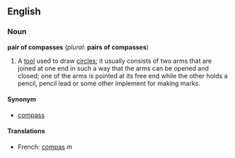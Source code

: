 ==English==
===Noun===
'''pair of compasses''' (''plural'': '''pairs of compasses''')

# A [[tool]] used to draw [[circle]]s; it usually consists of two arms that are joined at one end in such a way that the arms can be opened and closed; one of the arms is pointed at its free end while the other holds a pencil, pencil lead or some other implement for making marks.

====Synonym====
*[[compass]]

====Translations====
*French: [[compas]] ''m''